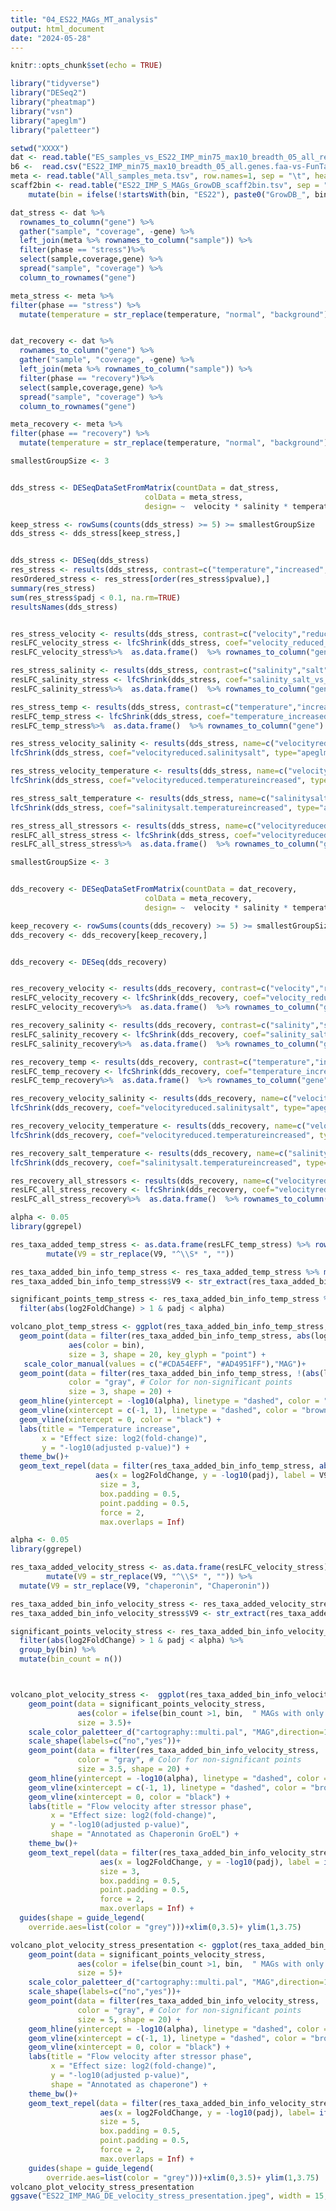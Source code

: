 ```yaml
---
title: "04_ES22_MAGs_MT_analysis"
output: html_document
date: "2024-05-28"
---
```


```r
knitr::opts_chunk$set(echo = TRUE)
```

```r
library("tidyverse")
library("DESeq2")
library("pheatmap")
library("vsn")
library("apeglm")
library("paletteer")
```

```r
setwd("XXXX")
dat <- read.table("ES_samples_vs_ES22_IMP_min75_max10_breadth_05_all_read_counts_coverm_no_missmatch_filtering.tsv_cut", sep = "\t", row.names=1, header=T)  ### Raw counts per gene in MAGs
b6 <-  read.csv("ES22_IMP_min75_max10_breadth_05_all.genes.faa-vs-FunTaxDB1.3.b6", sep = "\t", header = F) ### Functional annotation of Genes
meta <- read.table("All_samples_meta.tsv", row.names=1, sep = "\t", header = T) ### Meta information for samples
scaff2bin <- read.table("ES22_IMP_S_MAGs_GrowDB_scaff2bin.tsv", sep = "\t") %>% dplyr::rename(scaffold = V1)%>% dplyr::rename(bin = V2) %>%
    mutate(bin = ifelse(!startsWith(bin, "ES22"), paste0("GrowDB_", bin), bin)) ### Matching contigs to MAGs

dat_stress <- dat %>% 
  rownames_to_column("gene") %>% 
  gather("sample", "coverage", -gene) %>% 
  left_join(meta %>% rownames_to_column("sample")) %>% 
  filter(phase == "stress")%>% 
  select(sample,coverage,gene) %>% 
  spread("sample", "coverage") %>% 
  column_to_rownames("gene")

meta_stress <- meta %>% 
filter(phase == "stress") %>%
  mutate(temperature = str_replace(temperature, "normal", "background"))


dat_recovery <- dat %>% 
  rownames_to_column("gene") %>% 
  gather("sample", "coverage", -gene) %>% 
  left_join(meta %>% rownames_to_column("sample")) %>% 
  filter(phase == "recovery")%>% 
  select(sample,coverage,gene) %>% 
  spread("sample", "coverage") %>% 
  column_to_rownames("gene")

meta_recovery <- meta %>% 
filter(phase == "recovery") %>%
  mutate(temperature = str_replace(temperature, "normal", "background"))
```

```r
smallestGroupSize <- 3


dds_stress <- DESeqDataSetFromMatrix(countData = dat_stress,
                              colData = meta_stress,
                              design= ~  velocity * salinity * temperature)

keep_stress <- rowSums(counts(dds_stress) >= 5) >= smallestGroupSize
dds_stress <- dds_stress[keep_stress,]


dds_stress <- DESeq(dds_stress)
res_stress <- results(dds_stress, contrast=c("temperature","increased","background"))
resOrdered_stress <- res_stress[order(res_stress$pvalue),]
summary(res_stress)
sum(res_stress$padj < 0.1, na.rm=TRUE)
resultsNames(dds_stress)


res_stress_velocity <- results(dds_stress, contrast=c("velocity","reduced","normal"),alpha = 0.05)
resLFC_velocity_stress <- lfcShrink(dds_stress, coef="velocity_reduced_vs_normal", type="apeglm",res = res_stress_velocity) 
resLFC_velocity_stress%>%  as.data.frame()  %>% rownames_to_column("gene") %>% left_join(b6  %>% select(V1,V9) %>% dplyr::rename(gene =V1))%>% mutate(scaffold = gsub('_[^_]*$', '', gene)) %>% left_join(scaff2bin) %>%  filter(abs(log2FoldChange) > 1 & padj < 0.05)

res_stress_salinity <- results(dds_stress, contrast=c("salinity","salt","background"),alpha = 0.05)
resLFC_salinity_stress <- lfcShrink(dds_stress, coef="salinity_salt_vs_background", type="apeglm",res = res_stress_salinity) 
resLFC_salinity_stress%>%  as.data.frame()  %>% rownames_to_column("gene") %>% left_join(b6  %>% select(V1,V9) %>% dplyr::rename(gene =V1))%>% mutate(scaffold = gsub('_[^_]*$', '', gene)) %>% left_join(scaff2bin) %>% filter(abs(log2FoldChange) > 1 & padj < 0.05)

res_stress_temp <- results(dds_stress, contrast=c("temperature","increased","background"),alpha = 0.05)
resLFC_temp_stress <- lfcShrink(dds_stress, coef="temperature_increased_vs_background",res = res_stress_temp, type="apeglm") 
resLFC_temp_stress%>%  as.data.frame()  %>% rownames_to_column("gene") %>% left_join(b6  %>% select(V1,V9) %>% dplyr::rename(gene =V1))%>% mutate(scaffold = gsub('_[^_]*$', '', gene)) %>% left_join(scaff2bin) %>% filter(abs(log2FoldChange) > 1 & padj < 0.05)

res_stress_velocity_salinity <- results(dds_stress, name=c("velocityreduced.salinitysalt"),alpha = 0.05)
lfcShrink(dds_stress, coef="velocityreduced.salinitysalt", type="apeglm",res = res_stress_velocity_salinity) %>%  as.data.frame()  %>% rownames_to_column("gene") %>% left_join(b6  %>% select(V1,V9) %>% dplyr::rename(gene =V1))%>% mutate(scaffold = gsub('_[^_]*$', '', gene)) %>% left_join(scaff2bin) %>% filter(abs(log2FoldChange) > 1 & padj < 0.05)

res_stress_velocity_temperature <- results(dds_stress, name=c("velocityreduced.temperatureincreased"),alpha = 0.05)
lfcShrink(dds_stress, coef="velocityreduced.temperatureincreased", type="apeglm",res = res_stress_velocity_temperature) %>%  as.data.frame()  %>% rownames_to_column("gene") %>% left_join(b6  %>% select(V1,V9) %>% dplyr::rename(gene =V1))%>% mutate(scaffold = gsub('_[^_]*$', '', gene)) %>% left_join(scaff2bin) %>%filter(abs(log2FoldChange) > 1 & padj < 0.05)

res_stress_salt_temperature <- results(dds_stress, name=c("salinitysalt.temperatureincreased"),alpha = 0.05)
lfcShrink(dds_stress, coef="salinitysalt.temperatureincreased", type="apeglm",res = res_stress_salt_temperature) %>%  as.data.frame()  %>% rownames_to_column("gene") %>% left_join(b6  %>% select(V1,V9) %>% dplyr::rename(gene =V1))%>% mutate(scaffold = gsub('_[^_]*$', '', gene)) %>% left_join(scaff2bin) %>% filter(abs(log2FoldChange) > 1 & padj < 0.05)

res_stress_all_stressors <- results(dds_stress, name=c("velocityreduced.salinitysalt.temperatureincreased"),alpha = 0.05)
resLFC_all_stress_stress <- lfcShrink(dds_stress, coef="velocityreduced.salinitysalt.temperatureincreased", type="apeglm",res = res_stress_all_stressors) 
resLFC_all_stress_stress%>%  as.data.frame()  %>% rownames_to_column("gene") %>% left_join(b6  %>% select(V1,V9) %>% dplyr::rename(gene =V1))%>% mutate(scaffold = gsub('_[^_]*$', '', gene)) %>% left_join(scaff2bin) %>% filter(abs(log2FoldChange) > 1 & padj < 0.05)
```

```r
smallestGroupSize <- 3


dds_recovery <- DESeqDataSetFromMatrix(countData = dat_recovery,
                              colData = meta_recovery,
                              design= ~  velocity * salinity * temperature)

keep_recovery <- rowSums(counts(dds_recovery) >= 5) >= smallestGroupSize
dds_recovery <- dds_recovery[keep_recovery,]


dds_recovery <- DESeq(dds_recovery)


res_recovery_velocity <- results(dds_recovery, contrast=c("velocity","reduced","normal"),alpha = 0.05)
resLFC_velocity_recovery <- lfcShrink(dds_recovery, coef="velocity_reduced_vs_normal", type="apeglm",res = res_recovery_velocity) 
resLFC_velocity_recovery%>%  as.data.frame()  %>% rownames_to_column("gene") %>% left_join(b6  %>% select(V1,V9) %>% dplyr::rename(gene =V1))%>% mutate(scaffold = gsub('_[^_]*$', '', gene)) %>% left_join(scaff2bin) %>%  filter(abs(log2FoldChange) > 1 & padj < 0.05)

res_recovery_salinity <- results(dds_recovery, contrast=c("salinity","salt","background"),alpha = 0.05)
resLFC_salinity_recovery <- lfcShrink(dds_recovery, coef="salinity_salt_vs_background", type="apeglm",res = res_recovery_salinity) 
resLFC_salinity_recovery%>%  as.data.frame()  %>% rownames_to_column("gene") %>% left_join(b6  %>% select(V1,V9) %>% dplyr::rename(gene =V1))%>% mutate(scaffold = gsub('_[^_]*$', '', gene)) %>% left_join(scaff2bin) %>% filter(abs(log2FoldChange) > 1 & padj < 0.05)

res_recovery_temp <- results(dds_recovery, contrast=c("temperature","increased","background"),alpha = 0.05)
resLFC_temp_recovery <- lfcShrink(dds_recovery, coef="temperature_increased_vs_background",res = res_recovery_temp, type="apeglm") 
resLFC_temp_recovery%>%  as.data.frame()  %>% rownames_to_column("gene") %>% left_join(b6  %>% select(V1,V9) %>% dplyr::rename(gene =V1))%>% mutate(scaffold = gsub('_[^_]*$', '', gene)) %>% left_join(scaff2bin) %>% filter(abs(log2FoldChange) > 1 & padj < 0.05)

res_recovery_velocity_salinity <- results(dds_recovery, name=c("velocityreduced.salinitysalt"),alpha = 0.05)
lfcShrink(dds_recovery, coef="velocityreduced.salinitysalt", type="apeglm",res = res_recovery_velocity_salinity) %>%  as.data.frame()  %>% rownames_to_column("gene") %>% left_join(b6  %>% select(V1,V9) %>% dplyr::rename(gene =V1))%>% mutate(scaffold = gsub('_[^_]*$', '', gene)) %>% left_join(scaff2bin) %>% filter(abs(log2FoldChange) > 1 & padj < 0.05)

res_recovery_velocity_temperature <- results(dds_recovery, name=c("velocityreduced.temperatureincreased"),alpha = 0.05)
lfcShrink(dds_recovery, coef="velocityreduced.temperatureincreased", type="apeglm",res = res_recovery_velocity_temperature) %>%  as.data.frame()  %>% rownames_to_column("gene") %>% left_join(b6  %>% select(V1,V9) %>% dplyr::rename(gene =V1))%>% mutate(scaffold = gsub('_[^_]*$', '', gene)) %>% left_join(scaff2bin) %>%filter(abs(log2FoldChange) > 1 & padj < 0.05)

res_recovery_salt_temperature <- results(dds_recovery, name=c("salinitysalt.temperatureincreased"),alpha = 0.05)
lfcShrink(dds_recovery, coef="salinitysalt.temperatureincreased", type="apeglm",res = res_recovery_salt_temperature) %>%  as.data.frame()  %>% rownames_to_column("gene") %>% left_join(b6  %>% select(V1,V9) %>% dplyr::rename(gene =V1))%>% mutate(scaffold = gsub('_[^_]*$', '', gene)) %>% left_join(scaff2bin) %>% filter(abs(log2FoldChange) > 1 & padj < 0.05)

res_recovery_all_stressors <- results(dds_recovery, name=c("velocityreduced.salinitysalt.temperatureincreased"),alpha = 0.05)
resLFC_all_stress_recovery <- lfcShrink(dds_recovery, coef="velocityreduced.salinitysalt.temperatureincreased", type="apeglm",res = res_recovery_all_stressors) 
resLFC_all_stress_recovery%>%  as.data.frame()  %>% rownames_to_column("gene") %>% left_join(b6  %>% select(V1,V9) %>% dplyr::rename(gene =V1))%>% mutate(scaffold = gsub('_[^_]*$', '', gene)) %>% left_join(scaff2bin) %>% filter(abs(log2FoldChange) > 1 & padj < 0.05)

```



```r
alpha <- 0.05
library(ggrepel)

res_taxa_added_temp_stress <- as.data.frame(resLFC_temp_stress) %>% rownames_to_column("gene") %>% left_join(b6  %>% select(V1,V9) %>% dplyr::rename(gene =V1))%>% 
        mutate(V9 = str_replace(V9, "^\\S* ", ""))

res_taxa_added_bin_info_temp_stress <- res_taxa_added_temp_stress %>% mutate(scaffold = gsub('_[^_]*$', '', gene)) %>% left_join(scaff2bin)
res_taxa_added_bin_info_temp_stress$V9 <- str_extract(res_taxa_added_bin_info_temp_stress$V9, ".*(?=n=)")

significant_points_temp_stress <- res_taxa_added_bin_info_temp_stress %>%
  filter(abs(log2FoldChange) > 1 & padj < alpha)

volcano_plot_temp_stress <- ggplot(res_taxa_added_bin_info_temp_stress, aes(x = log2FoldChange, y = -log10(padj))) + ## For Figure Supplementary
  geom_point(data = filter(res_taxa_added_bin_info_temp_stress, abs(log2FoldChange) > 1 & padj < alpha),
             aes(color = bin),
             size = 3, shape = 20, key_glyph = "point") +
   scale_color_manual(values = c("#CDA54EFF", "#AD4951FF"),"MAG")+
  geom_point(data = filter(res_taxa_added_bin_info_temp_stress, !(abs(log2FoldChange) > 1 & padj < alpha)),
             color = "gray", # Color for non-significant points
             size = 3, shape = 20) +
  geom_hline(yintercept = -log10(alpha), linetype = "dashed", color = "brown") +
  geom_vline(xintercept = c(-1, 1), linetype = "dashed", color = "brown") +
  geom_vline(xintercept = 0, color = "black") +
  labs(title = "Temperature increase",
       x = "Effect size: log2(fold-change)",
       y = "-log10(adjusted p-value)") +
  theme_bw()+
  geom_text_repel(data = filter(res_taxa_added_bin_info_temp_stress, abs(log2FoldChange) > 1 & padj < alpha),
                   aes(x = log2FoldChange, y = -log10(padj), label = V9),
                    size = 3,
                    box.padding = 0.5,
                    point.padding = 0.5,
                    force = 2,
                    max.overlaps = Inf) 

```
```r
alpha <- 0.05
library(ggrepel)

res_taxa_added_velocity_stress <- as.data.frame(resLFC_velocity_stress) %>% rownames_to_column("gene") %>% left_join(b6  %>% select(V1,V9) %>% dplyr::rename(gene =V1)) %>% 
        mutate(V9 = str_replace(V9, "^\\S* ", "")) %>% 
  mutate(V9 = str_replace(V9, "chaperonin", "Chaperonin"))

res_taxa_added_bin_info_velocity_stress <- res_taxa_added_velocity_stress %>% mutate(scaffold = gsub('_[^_]*$', '', gene)) %>% left_join(scaff2bin)
res_taxa_added_bin_info_velocity_stress$V9 <- str_extract(res_taxa_added_bin_info_velocity_stress$V9, ".*(?=n=)")

significant_points_velocity_stress <- res_taxa_added_bin_info_velocity_stress %>%
  filter(abs(log2FoldChange) > 1 & padj < alpha) %>%
  group_by(bin) %>%
  mutate(bin_count = n())



volcano_plot_velocity_stress <-  ggplot(res_taxa_added_bin_info_velocity_stress, aes(x = log2FoldChange, y = -log10(padj))) +
    geom_point(data = significant_points_velocity_stress,
               aes(color = ifelse(bin_count >1, bin,  " MAGs with only one significant gene"),shape = ifelse(V9 == "Chaperonin GroEL ", "triangle", "circle")),
               size = 3.5)+
    scale_color_paletteer_d("cartography::multi.pal", "MAG",direction=1,dynamic=T)+
    scale_shape(labels=c("no","yes"))+
    geom_point(data = filter(res_taxa_added_bin_info_velocity_stress, !(abs(log2FoldChange) > 1 & padj < alpha)),
               color = "gray", # Color for non-significant points
               size = 3.5, shape = 20) +
    geom_hline(yintercept = -log10(alpha), linetype = "dashed", color = "brown") +
    geom_vline(xintercept = c(-1, 1), linetype = "dashed", color = "brown") +
    geom_vline(xintercept = 0, color = "black") +
    labs(title = "Flow velocity after stressor phase",
         x = "Effect size: log2(fold-change)",
         y = "-log10(adjusted p-value)",
         shape = "Annotated as Chaperonin GroEL") +
    theme_bw()+
    geom_text_repel(data = filter(res_taxa_added_bin_info_velocity_stress, abs(log2FoldChange) > 1 & padj < alpha),
                    aes(x = log2FoldChange, y = -log10(padj), label = ifelse(V9 == "Chaperonin GroEL ", "", V9)),
                    size = 3,
                    box.padding = 0.5,
                    point.padding = 0.5,
                    force = 2,
                    max.overlaps = Inf) + 
  guides(shape = guide_legend( 
    override.aes=list(color = "grey")))+xlim(0,3.5)+ ylim(1,3.75)

volcano_plot_velocity_stress_presentation <- ggplot(res_taxa_added_bin_info_velocity_stress, aes(x = log2FoldChange, y = -log10(padj))) +
    geom_point(data = significant_points_velocity_stress,
               aes(color = ifelse(bin_count >1, bin,  " MAGs with only one significant gene"),shape = ifelse(str_detect(V9,"(?i)chaperon"), "triangle", "circle")),
               size = 5)+
    scale_color_paletteer_d("cartography::multi.pal", "MAG",direction=1,dynamic=T)+
    scale_shape(labels=c("no","yes"))+
    geom_point(data = filter(res_taxa_added_bin_info_velocity_stress, !(abs(log2FoldChange) > 1 & padj < alpha)),
               color = "gray", # Color for non-significant points
               size = 5, shape = 20) +
    geom_hline(yintercept = -log10(alpha), linetype = "dashed", color = "brown") +
    geom_vline(xintercept = c(-1, 1), linetype = "dashed", color = "brown") +
    geom_vline(xintercept = 0, color = "black") +
    labs(title = "Flow velocity after stressor phase",
         x = "Effect size: log2(fold-change)",
         y = "-log10(adjusted p-value)",
         shape = "Annotated as chaperone") +
    theme_bw()+
    geom_text_repel(data = filter(res_taxa_added_bin_info_velocity_stress, abs(log2FoldChange) > 1 & padj < alpha),
                    aes(x = log2FoldChange, y = -log10(padj), label= ifelse(grepl("chaperon", V9, ignore.case = TRUE), "", V9)),
                    size = 5,
                    box.padding = 0.5,
                    point.padding = 0.5,
                    force = 2,
                    max.overlaps = Inf) + 
    guides(shape = guide_legend( 
        override.aes=list(color = "grey")))+xlim(0,3.5)+ ylim(1,3.75)
volcano_plot_velocity_stress_presentation
ggsave("ES22_IMP_MAG_DE_velocity_stress_presentation.jpeg", width = 15, height = 10) ### For Figure

```
